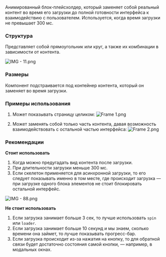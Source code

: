Анимированный блок-плейсхолдер, который заменяет собой реальный контент во время его загрузки до полной готовности интерфейса к взаимодействию с пользователем. Используется, когда время загрузки не превышает 300 мс.

### Структура

Представляет собой прямоугольник или круг, а также их комбинации в зависимости от контента.

![IMG - 11.png](/static/images/design/Skeleton/IMG_-_11.png)

### Размеры

Компонент подстраивается под контейнер контента, который он заменяет во время загрузки.

### Примеры использования

1. Может показывать страницу целиком:
![Frame 1.png](/static/images/design/Skeleton/Frame_1.png)

2. Может заменять собой только часть контента, давая возможность взаимодействовать с остальной частью интерфейса:
![Frame 2.png](/static/images/design/Skeleton/Frame_2.png)

### Рекомендации

**Стоит использовать**

1. Когда можно предугадать вид контента после загрузки.
2. При длительности загрузки меньше 300 мс.
3. Если скелетон применяется для асинхронной загрузки, то его следует показывать именно в том месте, где происходит загрузка — при загрузке одного блока элементов не стоит блокировать остальной интерфейс.

![IMG - 88.png](/static/images/design/Skeleton/IMG_-_88.png)

**Не стоит использовать**

1. Если загрузка занимает больше 3 сек, то лучше использовать `spin` или `loader`.
2. Если загрузка занимает больше 10 секунд и мы знаем, сколько времени она займет, то лучше показывать прогресс-бар.
3. Если загрузка происходит из-за нажатия на кнопку, то для обратной связи будет достаточно состояния самой кнопки, — например, в модальных окнах.